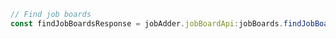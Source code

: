 ```typescript index.ts
// Find job boards
const findJobBoardsResponse = jobAdder.jobBoardApi:jobBoards.findJobBoards()
```